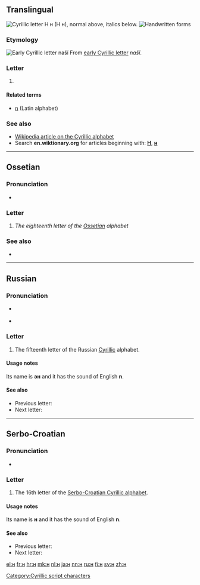 {{Cyrillic character info|hex=43d|name=CYRILLIC SMALL LETTER EN}}
{{also|Appendix:Variations of "h"|Appendix:Variations of "n"}}
==Translingual==
[[Image:Cyrillic N.png|thumb|right|Cyrillic letter '''Н н''' (''Н н''), normal above, italics below.]]
[[File:15-Russian alphabet-Н н.svg|thumb|Handwritten forms]]

===Etymology===
[[Image:Early Cyrillic letter Nashi.png|Early Cyrillic letter ''našĭ'']]
From [[w:Early Cyrillic alphabet|early Cyrillic letter]] ''našĭ''.

===Letter===
{{head|mul|letter|lower case||upper case|Н}}

# {{non-gloss definition|Cyrillic small letter en}}

====Related terms====
* [[n]] (Latin alphabet)

===See also===
* [[w:Cyrillic alphabet|Wikipedia article on the Cyrillic alphabet]]
* Search '''en.wiktionary.org''' for articles beginning with: '''[http://en.wiktionary.org/w/index.php?title=Special%3AAllpages&from=%D0%9D&namespace=0 Н]''', '''[http://en.wiktionary.org/w/index.php?title=Special%3AAllpages&from=%D0%BD&namespace=0 н]'''

----

==Ossetian==

===Pronunciation===
* {{qualifier|phoneme}} {{IPA|/n/|lang=os}}

===Letter===
{{head|os|letter|sc=Cyrl|upper case|Н}}

# ''The eighteenth letter of the [[Ossetian]] alphabet''

===See also===
* {{list:Cyrillic script letters/os}}

----

==Russian==

===Pronunciation===
* {{qualifier|phoneme}} {{IPA|/n/|lang=ru}}
* {{audio|Ru-н.ogg|Audio|lang=ru}}

===Letter===
{{head|ru|letter|lower case||upper case|Н}}

# The fifteenth letter of the Russian [[Cyrillic]] alphabet.

====Usage notes====
Its name is '''эн''' {{IPAchar|(ɛn)}} and it has the sound of English '''n'''.

====See also====
* Previous letter: {{l|ru|м}}
* Next letter: {{l|ru|о}}

----

==Serbo-Croatian==
{{attention|sh}}

===Pronunciation===
* {{qualifier|phoneme}} {{IPA|/n/|lang=sh}}

===Letter===
{{head|sh|letter|lower case||upper case|Н}}

# The 16th letter of the [[Serbo-Croatian Cyrillic alphabet]].

====Usage notes====
Its name is '''н''' and it has the sound of English '''n'''.

====See also====
* Previous letter: {{l|sh|м}}
* Next letter: {{l|sh|њ}}

[[Category:Cyrillic script characters]]

[[el:н]]
[[fr:н]]
[[hr:н]]
[[mk:н]]
[[nl:н]]
[[ja:н]]
[[nn:н]]
[[ru:н]]
[[fi:н]]
[[sv:н]]
[[zh:н]]